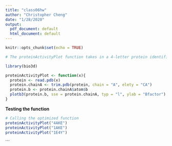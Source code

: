 ```yaml
---
title: "class06hw"
author: "Christopher Cheng"
date: "1/28/2020"
output:
  pdf_document: default
  html_document: default
---
```


```r
knitr::opts_chunk$set(echo = TRUE)
```

```r
# The proteinActivityPlot function takes in a 4-letter protein identifier as it's only argument. Accesses pdb database and returns data frame of all protein information stored in protein. protein is then passed into trim.pdb which saves only the A chain and a character vector of atom names into protein.chainA. This trimmed down vector then subsets out the b column of vector "atom" and saves it to protein.b. This is then plotted and returns a line plot that displays the Bfactor activity of a particular protein.   

library(bio3d)

proteinActivityPlot <- function(x){
  protein <- read.pdb(x)
  protein.chainA <- trim.pdb(protein, chain = "A", elety = "CA")
  protein.b <- protein.chainA$atom$b
  plotb3(protein.b, sse = protein.chainA, typ = "l", ylab = "Bfactor")
}
```

**Testing the function**
```r
# Calling the optimized function
proteinActivityPlot("4AKE")
proteinActivityPlot("1AKE")
proteinActivityPlot("1E4Y")
```
```

